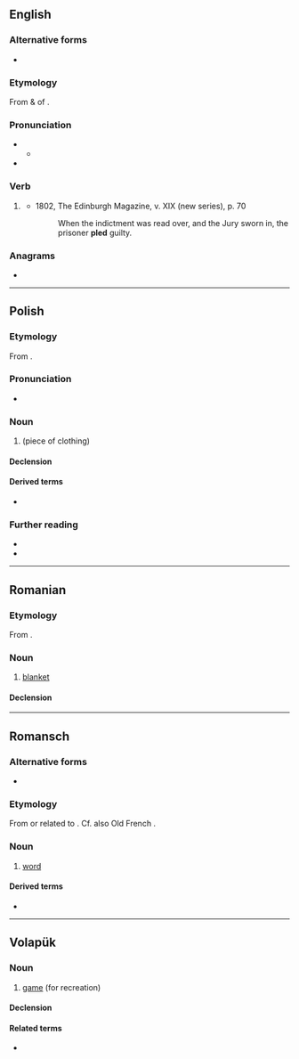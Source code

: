 {{also|PLED}}
==English==

===Alternative forms===
* {{sense|UK}} {{alt|en|pleaded}}

===Etymology===
From {{inh|en|enm|pladde|pos=preterite}} & {{m|enm|pladd|pos=past participle}} of {{der|en|enm|pleden|t=to plead}}. 

===Pronunciation===
* {{IPA|en|/ˈplɛd/}}
** {{audio|en|LL-Q1860 (eng)-Vealhurl-pled.wav|Audio (UK)}}
* {{rhymes|en|ɛd|s=1}}

===Verb===
{{head|en|verb form}}

# {{lb|en|North America|Scotland}} {{en-past of|plead}}
#* 1802, The Edinburgh Magazine, v. XIX (new series), p. 70
#*: When the indictment was read over, and the Jury sworn in, the prisoner '''pled''' guilty.

===Anagrams===
* {{anagrams|en|a=delp|Delp|LD-PE|LDPE}}

----

==Polish==
{{wp|lang=pl}}

===Etymology===
From {{bor|pl|en|plaid}}.

===Pronunciation===
* {{pl-IPA}}

===Noun===
{{pl-noun|m-in|dim=pledzik}}

# {{l|en|plaid}} (piece of clothing)

====Declension====
{{pl-decl-noun-m-in}}

====Derived terms====
* {{q|adjective}} {{l|pl|pledowy}}

===Further reading===
* {{R:pl:WSJP}}
* {{R:PWN}}

{{c|pl|Clothing}}

----

==Romanian==

===Etymology===
From {{bor|ro|fr|plaid}}.

===Noun===
{{ro-noun|n|pleduri}}

# [[blanket]]

====Declension====
{{ro-noun-n-uri}}

----

==Romansch==

===Alternative forms===
* {{qualifier|Sursilvan}} {{l|rm|plaid}}

===Etymology===
From or related to {{m|rm|pledar}}. Cf. also Old French {{m|fro|plait||plea}}.

===Noun===
{{rm-noun|m}}

# {{lb|rm|Rumantsch Grischun|Sutsilvan|Surmiran|Puter|Vallader}} [[word]]

====Derived terms====
* {{l|rm|pledari}}

----

==Volapük==

===Noun===
{{vo-noun}}

# [[game]] (for recreation)

====Declension====
{{vo-decl-noun}}

====Related terms====
* {{l|vo|pledön}}